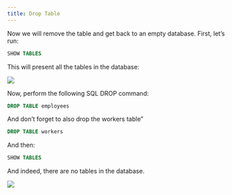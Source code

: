 ```yaml
---
title: Drop Table
---
```


Now we will remove the table and get back to an empty database. First, let’s run:

```SQL
SHOW TABLES
```

This will present all the tables in the database:

<Frame caption="Figure 32 Show tables before DROP">
  <img src="/images/31.png" />
</Frame>

Now, perform the following SQL DROP command:

```SQL
DROP TABLE employees
```

And don’t forget to also drop the workers table”

```SQL
DROP TABLE workers
```

And then:

```SQL
SHOW TABLES
```

And indeed, there are no tables in the database.

<Frame caption="Figure 33 DROP TABLE command">
  <img src="/images/32.png" />
</Frame>